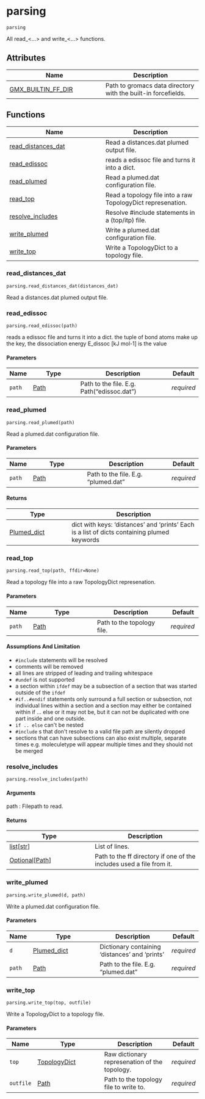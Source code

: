 # parsing { #kimmdy.parsing }

`parsing`

All read_&lt;...&gt; and write_&lt;...&gt; functions.

## Attributes

| Name | Description |
| --- | --- |
| [GMX_BUILTIN_FF_DIR](#kimmdy.parsing.GMX_BUILTIN_FF_DIR) | Path to gromacs data directory with the built-in forcefields. |

## Functions

| Name | Description |
| --- | --- |
| [read_distances_dat](#kimmdy.parsing.read_distances_dat) | Read a distances.dat plumed output file. |
| [read_edissoc](#kimmdy.parsing.read_edissoc) | reads a edissoc file and turns it into a dict. |
| [read_plumed](#kimmdy.parsing.read_plumed) | Read a plumed.dat configuration file. |
| [read_top](#kimmdy.parsing.read_top) | Read a topology file into a raw TopologyDict represenation. |
| [resolve_includes](#kimmdy.parsing.resolve_includes) | Resolve #include statements in a (top/itp) file. |
| [write_plumed](#kimmdy.parsing.write_plumed) | Write a plumed.dat configuration file. |
| [write_top](#kimmdy.parsing.write_top) | Write a TopologyDict to a topology file. |

### read_distances_dat { #kimmdy.parsing.read_distances_dat }

`parsing.read_distances_dat(distances_dat)`

Read a distances.dat plumed output file.

### read_edissoc { #kimmdy.parsing.read_edissoc }

`parsing.read_edissoc(path)`

reads a edissoc file and turns it into a dict.
the tuple of bond atoms make up the key,
the dissociation energy E_dissoc [kJ mol-1] is the value

#### Parameters

| Name   | Type                   | Description                                | Default    |
|--------|------------------------|--------------------------------------------|------------|
| `path` | [Path](`pathlib.Path`) | Path to the file. E.g. Path("edissoc.dat") | _required_ |

### read_plumed { #kimmdy.parsing.read_plumed }

`parsing.read_plumed(path)`

Read a plumed.dat configuration file.

#### Parameters

| Name   | Type                   | Description                         | Default    |
|--------|------------------------|-------------------------------------|------------|
| `path` | [Path](`pathlib.Path`) | Path to the file. E.g. "plumed.dat" | _required_ |

#### Returns

| Type                                        | Description                                                                                 |
|---------------------------------------------|---------------------------------------------------------------------------------------------|
| [Plumed_dict](`kimmdy.parsing.Plumed_dict`) | dict with keys: 'distances' and 'prints' Each is a list of dicts containing plumed keywords |

### read_top { #kimmdy.parsing.read_top }

`parsing.read_top(path, ffdir=None)`

Read a topology file into a raw TopologyDict represenation.

#### Parameters

| Name   | Type                   | Description                | Default    |
|--------|------------------------|----------------------------|------------|
| `path` | [Path](`pathlib.Path`) | Path to the topology file. | _required_ |

#### Assumptions And Limitation

- `#include` statements will be resolved
- comments will be removed
- all lines are stripped of leading and trailing whitespace
- `#undef` is not supported
- a section within `ifdef` may be a subsection of a section that was started
  outside of the `ifdef`
- `#if..#endif` statements only surround a full section or subsection,
  not individual lines within a section and
  a section may either be contained within if ... else or it may not be,
  but it can not be duplicated with one part inside and one outside.
- `if .. else` can&#x27;t be nested
- ``#include`` s that don&#x27;t resolve to a valid file path are silently dropped
- sections that can have subsections can also exist multiple, separate times
  e.g. moleculetype will appear multiple times and they should not be merged

### resolve_includes { #kimmdy.parsing.resolve_includes }

`parsing.resolve_includes(path)`

#### Arguments

path :
    Filepath to read.

#### Returns

| Type                                                    | Description                                                          |
|---------------------------------------------------------|----------------------------------------------------------------------|
| [list](`list`)\[[str](`str`)\]                          | List of lines.                                                       |
| [Optional](`typing.Optional`)\[[Path](`pathlib.Path`)\] | Path to the ff directory if one of the includes used a file from it. |

### write_plumed { #kimmdy.parsing.write_plumed }

`parsing.write_plumed(d, path)`

Write a plumed.dat configuration file.

#### Parameters

| Name   | Type                                        | Description                                    | Default    |
|--------|---------------------------------------------|------------------------------------------------|------------|
| `d`    | [Plumed_dict](`kimmdy.parsing.Plumed_dict`) | Dictionary containing 'distances' and 'prints' | _required_ |
| `path` | [Path](`pathlib.Path`)                      | Path to the file. E.g. "plumed.dat"            | _required_ |

### write_top { #kimmdy.parsing.write_top }

`parsing.write_top(top, outfile)`

Write a TopologyDict to a topology file.

#### Parameters

| Name      | Type                                          | Description                                   | Default    |
|-----------|-----------------------------------------------|-----------------------------------------------|------------|
| `top`     | [TopologyDict](`kimmdy.parsing.TopologyDict`) | Raw dictionary represenation of the topology. | _required_ |
| `outfile` | [Path](`pathlib.Path`)                        | Path to the topology file to write to.        | _required_ |